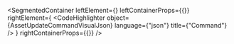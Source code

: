 
<SegmentedContainer
  leftElement={<AssetUpdateCommandDesc />}
  leftContainerProps={{}}
  rightElement={
    <CodeHighlighter
      object={AssetUpdateCommandVisualJson}
      language={"json"}
      title={"Command"}
    />
  }
  rightContainerProps={{}}
/>
